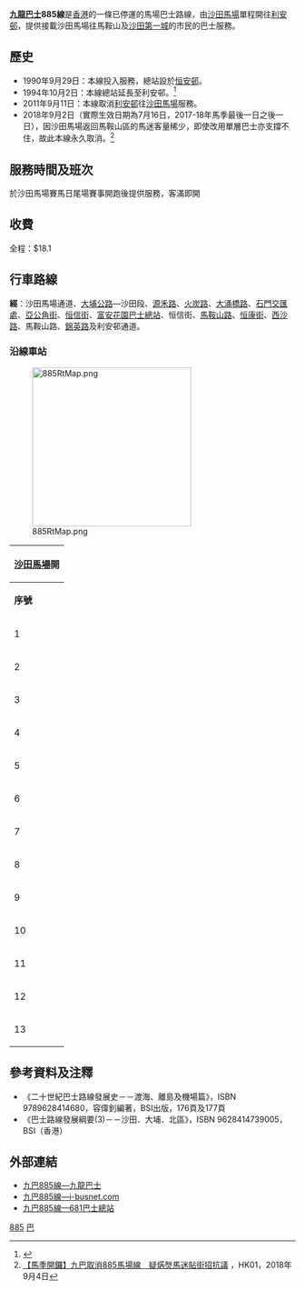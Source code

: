 {{公共汽車路線基礎資訊
|路線名稱             = 九龍巴士885線
|外文名稱             = KMB Route 885
|代表圖像             = KMB Route 885.JPG
|代表圖像二           = 
|經營者               = 九龍巴士
|所屬車廠             = 沙田車廠
|路線用車             = 不固定
|起點站               = [[沙田馬場|沙田馬場]]
|途經地點             = [[大涌橋路|大涌橋路]]、[[亞公角街|亞公角街]]、[[恒康街|恒康街]]、[[馬鞍山路|馬鞍山路]]
|終點站               = [[利安邨|利安]]
|路線性質             = 馬場單程特別線
|全程行駛里程         = 10.8公里
|全程行車時間         = 26分鐘
|服務時間             = 尾場賽事開跑後提供服務，客滿即開<br>（只於沙田賽馬日服務）
|班次頻率             = 客滿即開 
|全程收費             = $18.1
|服務時間以外替代路線 = 
|主要競爭交通         = [[港鐵|港鐵]]
}}

'''[[九龍巴士|九龍巴士]]885線'''是[[香港|香港]]的一條已停運的馬場巴士路線，由[[沙田馬場|沙田馬場]]單程開往[[利安邨|利安邨]]，提供接載沙田馬場往馬鞍山及[[沙田第一城|沙田第一城]]的市民的巴士服務。

==歷史==
*1990年9月29日：本線投入服務，總站設於[[恒安邨|恒安邨]]。
*1994年10月2日：本線總站延長至利安邨。<ref>{{Cite web |url=http://www.681busterminal.com/885.html |title=681巴士總站 |accessdate=2008-07-16 |archive-date=2016-03-05 |archive-url=https://web.archive.org/web/20160305033820/http://www.681busterminal.com/885.html |dead-url=no }}</ref>
*2011年9月11日：本線取消[[利安邨|利安邨]]往[[沙田馬場|沙田馬場]]服務。
*2018年9月2日（實際生效日期為7月16日，2017-18年馬季最後一日之後一日），因沙田馬場返回馬鞍山區的馬迷客量稀少，即使改用單層巴士亦支撐不住，故此本線永久取消。<ref>[https://www.hk01.com/%E7%A4%BE%E6%9C%83%E6%96%B0%E8%81%9E/231183/%E9%A6%AC%E5%AD%A3%E9%96%8B%E9%91%BC-%E4%B9%9D%E5%B7%B4%E5%8F%96%E6%B6%88885%E9%A6%AC%E5%A0%B4%E7%B7%9A-%E7%96%91%E7%84%AB%E3%B7%AB%E9%A6%AC%E8%BF%B7%E8%B2%BC%E8%A1%97%E6%8B%9B%E6%8A%97%E8%AD%B0 【馬季開鑼】九巴取消885馬場線　疑焫㷫馬迷貼街招抗議] {{Wayback|url=https://www.hk01.com/%E7%A4%BE%E6%9C%83%E6%96%B0%E8%81%9E/231183/%E9%A6%AC%E5%AD%A3%E9%96%8B%E9%91%BC-%E4%B9%9D%E5%B7%B4%E5%8F%96%E6%B6%88885%E9%A6%AC%E5%A0%B4%E7%B7%9A-%E7%96%91%E7%84%AB%E3%B7%AB%E9%A6%AC%E8%BF%B7%E8%B2%BC%E8%A1%97%E6%8B%9B%E6%8A%97%E8%AD%B0 |date=20180907221315 }}，HK01，2018年9月4日</ref>

==服務時間及班次==
於沙田馬場賽馬日尾場賽事開跑後提供服務，客滿即開

==收費==
全程：$18.1
{{fare-remarks|KMB|fcs=N}}

==行車路線==
'''經'''：沙田馬場通道、[[大埔公路|大埔公路]]—沙田段、[[源禾路|源禾路]]、[[火炭路|火炭路]]、[[大涌橋路|大涌橋路]]、[[石門交匯處|石門交匯處]]、[[亞公角街|亞公角街]]、[[恒信街|恒信街]]、[[富安花園巴士總站|富安花園巴士總站]]、恒信街、[[馬鞍山路|馬鞍山路]]、[[恒康街|恒康街]]、[[西沙路|西沙路]]、馬鞍山路、[[錦英路|錦英路]]及利安邨通道。

===沿線車站===
[[File:885RtMap.png|280px]]
{|class="wikitable" style="text-align: center"
!colspan=3|[[沙田馬場|沙田馬場]]開
|-
!'''序號'''!!'''車站名稱'''!!'''位置'''
|- 
|1||colspan=2|[[沙田馬場巴士總站|沙田馬場巴士總站]]
{{Routemapbreak|colspan=6|{{SR|9}} {{TPR|沙田}}}}
|-
|2||[[沙田第一城|沙田第一城]]||rowspan="2"|[[大涌橋路|大涌橋路]]
|-
|3||[[濱景花園|濱景花園]]
|-
|4||[[沙田醫院|沙田醫院]]||rowspan="2"|{{tsl|zh-yue|亞公角街|亞公角街}}
|-
|5||[[亞公角|亞公角]]
|-
|6||[[富安花園|富安花園]]||[[富安花園巴士總站|富安花園巴士總站]]
{{Routemapbreak|colspan=6|[[馬鞍山路|馬鞍山路]]}}
|-
|7||[[恆安邨|恆安邨]]||rowspan="2"|[[恆康街|恆康街]]
|-
|8||[[曾璧山中學|曾璧山中學]]
|-
|9||[[福安花園|福安花園]]||rowspan="2"|[[西沙路|西沙路]]
|-
|10||[[海栢花園|海栢花園]]
|-
|11||[[警察總區#新界南總區|馬鞍山警署]]||[[馬鞍山路|馬鞍山路]]
|-
|12||[[錦英苑|錦英苑]]||{{tsl|zh-yue|錦英路|錦英路}}
|-
|13||colspan=2|[[利安巴士總站|利安巴士總站]]
|}

==參考資料及注釋==
<div class="references-2column">
<references />
</div>
*《二十世紀巴士路線發展史－－渡海、離島及機場篇》，ISBN 9789628414680，容偉釗編著，BSI出版，176頁及177頁
*《巴士路線發展綱要(3)－－沙田．大埔．北區》，ISBN 9628414739005，BSI（香港）

==外部連結==
*[http://www.kmb.hk/chinese.php?page=search&prog=route_no.php&route_no=885 九巴885線—九龍巴士]
*[https://web.archive.org/web/20080724095705/http://www.i-busnet.com/busroute/kmb/kmbr885.php 九巴885線—i-busnet.com]
*[http://www.681busterminal.com/885.html 九巴885線—681巴士總站] {{Wayback|url=http://www.681busterminal.com/885.html |date=20160305033820 }}

[[Category:已取消九龍巴士路線|885]]
[[Category:2018年香港廢除|巴]]